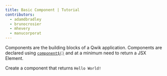 ```yaml
---
title: Basic Component | Tutorial
contributors:
  - adamdbradley
  - brunocrosier
  - mhevery
  - manucorporat
---
```


Components are the building blocks of a Qwik application. Components are declared using [`component$()`](/docs/(qwik)/components/overview/index.mdx#component) and at a minimum need to return a JSX Element.

Create a component that returns `Hello World!`
